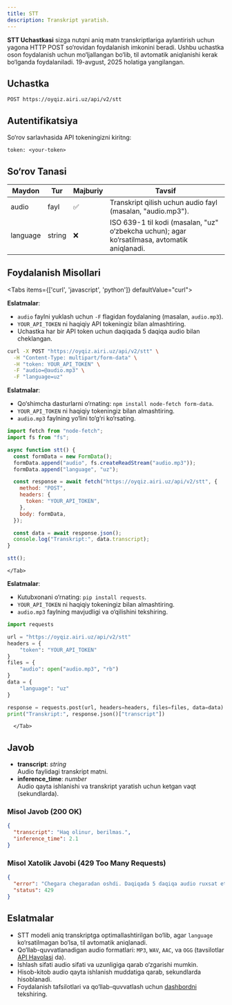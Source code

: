 ```yaml
---
title: STT
description: Transkript yaratish.
---
```



**STT Uchastkasi** sizga nutqni aniq matn transkriptlariga aylantirish uchun yagona HTTP POST so‘rovidan foydalanish imkonini beradi. Ushbu uchastka oson foydalanish uchun mo‘ljallangan bo‘lib, til avtomatik aniqlanishi kerak bo‘lganda foydalaniladi. 19-avgust, 2025 holatiga yangilangan.

## Uchastka

`POST https://oyqiz.airi.uz/api/v2/stt`

## Autentifikatsiya

So‘rov sarlavhasida API tokeningizni kiritng:

```
token: <your-token>
```

## So‘rov Tanasi

| Maydon   | Tur    | Majburiy | Tavsif                                                                                        |
| -------- | ------ | -------- | --------------------------------------------------------------------------------------------- |
| audio    | fayl   | ✅       | Transkript qilish uchun audio fayl (masalan, "audio.mp3").                                    |
| language | string | ❌       | ISO 639-1 til kodi (masalan, "uz" o‘zbekcha uchun); agar ko‘rsatilmasa, avtomatik aniqlanadi. |

## Foydalanish Misollari

<Tabs items={['curl', 'javascript', 'python']} defaultValue="curl">
  <Tab value="curl">

**Eslatmalar**:

- `audio` faylni yuklash uchun `-F` flagidan foydalaning (masalan, `audio.mp3`).
- `YOUR_API_TOKEN` ni haqiqiy API tokeningiz bilan almashtiring.
- Uchastka har bir API token uchun daqiqada 5 daqiqa audio bilan cheklangan.

```bash
curl -X POST "https://oyqiz.airi.uz/api/v2/stt" \
  -H "Content-Type: multipart/form-data" \
  -H "token: YOUR_API_TOKEN" \
  -F "audio=@audio.mp3" \
  -F "language=uz"
```

  </Tab>
  <Tab value="javascript">

**Eslatmalar**:

- Qo‘shimcha dasturlarni o‘rnating: `npm install node-fetch form-data`.
- `YOUR_API_TOKEN` ni haqiqiy tokeningiz bilan almashtiring.
- `audio.mp3` faylning yo‘lini to‘g‘ri ko‘rsating.

```javascript
import fetch from "node-fetch";
import fs from "fs";

async function stt() {
  const formData = new FormData();
  formData.append("audio", fs.createReadStream("audio.mp3"));
  formData.append("language", "uz");

  const response = await fetch("https://oyqiz.airi.uz/api/v2/stt", {
    method: "POST",
    headers: {
      token: "YOUR_API_TOKEN",
    },
    body: formData,
  });

  const data = await response.json();
  console.log("Transkript:", data.transcript);
}

stt();
```

    </Tab>

  <Tab value="python">

**Eslatmalar**:

- Kutubxonani o‘rnating: `pip install requests`.
- `YOUR_API_TOKEN` ni haqiqiy tokeningiz bilan almashtiring.
- `audio.mp3` faylning mavjudligi va o‘qilishini tekshiring.

```python
import requests

url = "https://oyqiz.airi.uz/api/v2/stt"
headers = {
    "token": "YOUR_API_TOKEN"
}
files = {
    "audio": open("audio.mp3", "rb")
}
data = {
    "language": "uz"
}

response = requests.post(url, headers=headers, files=files, data=data)
print("Transkript:", response.json()["transcript"])
```

      </Tab>

  </Tabs>

## Javob

- **transcript**: _string_  
  Audio faylidagi transkript matni.
- **inference_time**: _number_  
  Audio qayta ishlanishi va transkript yaratish uchun ketgan vaqt (sekundlarda).

### Misol Javob (200 OK)

```json
{
  "transcript": "Haq olinur, berilmas.",
  "inference_time": 2.1
}
```

### Misol Xatolik Javobi (429 Too Many Requests)

```json
{
  "error": "Chegara chegaradan oshdi. Daqiqada 5 daqiqa audio ruxsat etilgan.",
  "status": 429
}
```

## Eslatmalar

- STT modeli aniq transkriptga optimallashtirilgan bo‘lib, agar `language` ko‘rsatilmagan bo‘lsa, til avtomatik aniqlanadi.
- Qo‘llab-quvvatlanadigan audio formatlari: `MP3`, `WAV`, `AAC`, va `OGG` (tavsilotlar [API Havolasi](../../api/stt/single) da).
- Ishlash sifati audio sifati va uzunligiga qarab o‘zgarishi mumkin.
- Hisob-kitob audio qayta ishlanish muddatiga qarab, sekundlarda hisoblanadi.
- Foydalanish tafsilotlari va qo‘llab-quvvatlash uchun [dashbordni](https://voice.airi.uz) tekshiring.
